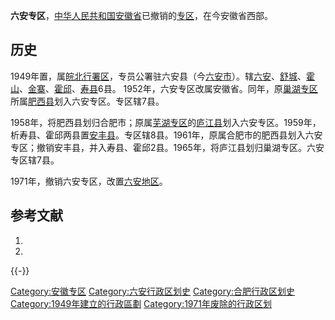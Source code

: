 '''六安专区'''，[[中华人民共和国|中华人民共和国]][[安徽省|安徽省]]已撤销的[[专区|专区]]，在今安徽省西部。

== 历史 ==

1949年置，属[[皖北行署区|皖北行署区]]，专员公署驻六安县（今[[六安市|六安市]]）。辖[[六安县|六安]]、[[舒城县|舒城]]、[[霍山县|霍山]]、[[金寨县|金寨]]、[[霍邱县|霍邱]]、[[寿县|寿县]]6县。 1952年，六安专区改属安徽省。同年，原[[巢湖专区|巢湖专区]]所属[[肥西县|肥西县]]划入六安专区。专区辖7县。

1958年，将肥西县划归合肥市；原属[[芜湖专区|芜湖专区]]的[[庐江县|庐江县]]划入六安专区。1959年，析寿县、霍邱两县置[[安丰县|安丰县]]。专区辖8县。1961年，原属合肥市的肥西县划入六安专区；撤销安丰县，并入寿县、霍邱2县。1965年，将庐江县划归巢湖专区。六安专区辖7县。

1971年，撤销六安专区，改置[[六安地区|六安地区]]。 

== 参考文献 ==
{{Wikisource|国务院关于同意安徽省撤销六安地区设立地级六安市的批复}}
# {{Cite book | author = 戴均良等 | title = 《中国古今地名大词典》 | location = 上海 | publisher = 上海辞书出版社 | date = 2005 | language = zh-hans }}
# {{Cite book | author = 史为乐 | title = 《中华人民共和国政区沿革（1949-2002）》 | location = 北京 | publisher = 人民出版社 | date = 2006 | language = zh-hans }}
{{-}}
{{安徽省历史二级政区|nocat}}
{{中华人民共和国行政区划小作品}}
{{DEFAULTSORT:L}}
[[Category:安徽专区|Category:安徽专区]]
[[Category:六安行政区划史|Category:六安行政区划史]]
[[Category:合肥行政区划史|Category:合肥行政区划史]]
[[Category:1949年建立的行政區劃|Category:1949年建立的行政區劃]]
[[Category:1971年废除的行政区划|Category:1971年废除的行政区划]]